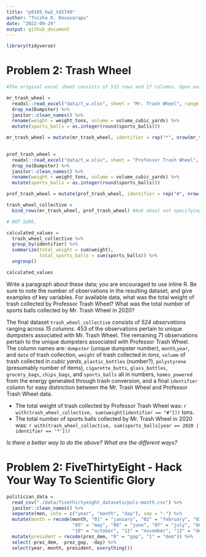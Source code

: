 ```yaml
---
title: "p8105_hw2_td2749"
author: "Tvisha R. Devavarapu"
date: "2022-09-29"
output: github_document
---
```


```r
library(tidyverse)
```

# Problem 2: Trash Wheel

```r

#The original excel sheet consists of 533 rows and 17 columns. Upon examination of the entire 'Mr. Trash Wheel' sheet, I have realized that NA cells in the 'Dumpster' column be used to remove the associated rows in the process of creating a tidy/analysis-friendly sheet. By setting up a range, I have excluded the last 3 columns as they contain only notes and also the last two rows (containing totals figures). The resultant sheet has 453 dumpster-specific rows and 14 columns. 

mr_trash_wheel = 
  readxl::read_excel("data/t_w.xlsx", sheet = "Mr. Trash Wheel", range = "A2:N533", na = "") %>%
  drop_na(Dumpster) %>%
  janitor::clean_names() %>%
  rename(weight = weight_tons, volume = volume_cubic_yards) %>%
  mutate(sports_balls = as.integer(round(sports_balls)))

mr_trash_wheel = mutate(mr_trash_wheel, identifier = rep("*", nrow(mr_trash_wheel)))
  
```

```r
prof_trash_wheel = 
  readxl::read_excel("data/t_w.xlsx", sheet = "Professor Trash Wheel", range = "A2:N115", na = "") %>%
  drop_na(Dumpster) %>%
  janitor::clean_names() %>%
  rename(weight = weight_tons, volume = volume_cubic_yards) %>%
  mutate(sports_balls = as.integer(round(sports_balls)))

prof_trash_wheel = mutate(prof_trash_wheel, identifier = rep("#", nrow(prof_trash_wheel)))
```

```r
trash_wheel_collective = 
  bind_rows(mr_trash_wheel, prof_trash_wheel) #Ask about not specifying anything about stacking criteria here. 
```

```r
# NOT SURE. 

calculated_values = 
  trash_wheel_collective %>% 
  group_by(identifier) %>% 
  summarize(total_weight = sum(weight),
            total_sports_balls = sum(sports_balls)) %>% 
  ungroup()

calculated_values
```


Write a paragraph about these data; you are encouraged to use inline R. Be sure to note the number of observations in the resulting dataset, and give examples of key variables. For available data, what was the total weight of trash collected by Professor Trash Wheel? What was the total number of sports balls collected by Mr. Trash Wheel in 2020?

The final dataset `trash_wheel_collective` consists of *524 observations* ranging across *15 columns*. 453 of the observations pertain to unique dumpsters associated with Mr. Trash Wheel. The remaining 71 observations pertain to the unique dumpsters associated with Professor Trash Wheel. The column names are: `dumpster` (unique dumpster number), `month`,`year`, and `date` of trash collection, `weight` of trash collected in _tons_, `volume` of trash collected in _cubic yards_, `plastic_bottles` (number?), `polystyrene` (presumably number of items), `cigarette_butts`, `glass_bottles`, `grocery_bags`, `chips_bags`, and `sports_balls` all in numbers, `homes_powered` from the energy generated through trash conversion, and a final `identifier` column for easy distinction between the Mr. Trash Wheel and Professor Trash Wheel data.

* The total weight of trash collected by Professor Trash Wheel was: `r with(trash_wheel_collective, sum(weight[identifier == "#"]))` tons. 
* The total number of sports balls collected by Mr. Trash Wheel in 2020 was: `r with(trash_wheel_collective, sum(sports_balls[year == 2020 | identifier == '*']))`

*Is there a better way to do the above? What are the different ways?* 


# Problem 2: FiveThirtyEight - Hack Your Way To Scientific Glory

```r
politician_data = 
  read_csv("./data/fivethirtyeight_datasets/pols-month.csv") %>%
  janitor::clean_names() %>%
  separate(mon, into = c("year", "month", "day"), sep = "-") %>%
  mutate(month = recode(month, "01" = "january", "02" = "february", "03" = "march", "04" = "april", 
                        "05" = "may", "06" = "june", "07" = "july", "08" = "august", "09" = "september",
                        "10" = "october", "11" = "november", "12" = "december")) %>%
  mutate(president = recode(prez_dem, "0" = "gop", "1" = "dem")) %>%
  select(-prez_dem, -prez_gop, -day) %>%
  select(year, month, president, everything())
```









